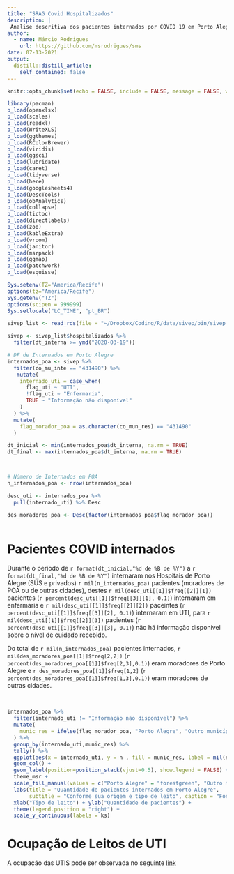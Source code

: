 ```yaml
---
title: "SRAG Covid Hospitalizados"
description: |
 Analise descritiva dos pacientes internados por COVID 19 em Porto Alegre durante o período da Pandemia.
author:
  - name: Márcio Rodrigues
    url: https://github.com/msrodrigues/sms
date: 07-13-2021
output:
  distill::distill_article:
    self_contained: false
---
```



```r
knitr::opts_chunk$set(echo = FALSE, include = FALSE, message = FALSE, warning = FALSE)
```


```r
library(pacman)
p_load(openxlsx)
p_load(scales)
p_load(readxl)
p_load(WriteXLS)
p_load(ggthemes)
p_load(RColorBrewer)
p_load(viridis)
p_load(ggsci)
p_load(lubridate)
p_load(caret)
p_load(tidyverse)
p_load(here)
p_load(googlesheets4)
p_load(DescTools)
p_load(obAnalytics)
p_load(collapse)
p_load(tictoc)
p_load(directlabels)
p_load(zoo)
p_load(kableExtra)
p_load(vroom)
p_load(janitor)
p_load(msrpack)
p_load(ggmap)
p_load(patchwork)
p_load(esquisse)

Sys.setenv(TZ="America/Recife")
options(tz="America/Recife")
Sys.getenv("TZ")
options(scipen = 999999)
Sys.setlocale("LC_TIME", "pt_BR")


```



```r
sivep_list <- read_rds(file = "~/Dropbox/Coding/R/data/sivep/bin/sivep.rds")

sivep <- sivep_list$hospitalizados %>% 
  filter(dt_interna >= ymd("2020-03-19"))
```


```r
# DF de Internados em Porto Alegre
internados_poa <- sivep %>% 
  filter(co_mu_inte == "431490") %>% 
   mutate(
    internado_uti = case_when(
      flag_uti ~ "UTI",
      !flag_uti ~ "Enfermaria",
      TRUE ~ "Informação não disponível"
    )
  ) %>% 
  mutate(
    flag_morador_poa = as.character(co_mun_res) == "431490"
  ) 
```




```r


dt_inicial <- min(internados_poa$dt_interna, na.rm = TRUE)
dt_final <- max(internados_poa$dt_interna, na.rm = TRUE)



# Número de Internados em POA
n_internados_poa <- nrow(internados_poa)

desc_uti <- internados_poa %>% 
  pull(internado_uti) %>% Desc

des_moradores_poa <- Desc(factor(internados_poa$flag_morador_poa))



```


# Pacientes COVID internados

Durante o período de `r format(dt_inicial,"%d de %B de %Y")` a `r format(dt_final,"%d de %B de %Y")` internaram nos Hospitais de Porto Alegre (SUS e privados) `r mil(n_internados_poa)` pacientes (moradores de POA ou de outras cidades), destes `r mil(desc_uti[[1]]$freq[[2]][1])` pacientes (`r percent(desc_uti[[1]]$freq[[3]][1], 0.1)`)  internaram em enfermaria e `r mil(desc_uti[[1]]$freq[[2]][2])` paceintes (`r percent(desc_uti[[1]]$freq[[3]][2], 0.1)`) internaram em UTI, para `r mil(desc_uti[[1]]$freq[[2]][3])` pacientes (`r percent(desc_uti[[1]]$freq[[3]][3], 0.1)`) não há informação disponível sobre o nível de cuidado recebido. 

Do total de `r mil(n_internados_poa)` pacientes internados, `r mil(des_moradores_poa[[1]]$freq[2,2])` (`r percent(des_moradores_poa[[1]]$freq[2,3],0.1)`) eram moradores de Porto Alegre e `r des_moradores_poa[[1]]$freq[1,2]` (`r percent(des_moradores_poa[[1]]$freq[1,3],0.1)`) eram moradores de outras cidades.

<br>

```r

internados_poa %>% 
  filter(internado_uti != "Informação não disponível") %>% 
  mutate(
    munic_res = ifelse(flag_morador_poa, "Porto Alegre", "Outro município")
  ) %>% 
  group_by(internado_uti,munic_res) %>% 
  tally() %>% 
  ggplot(aes(x = internado_uti, y = n , fill = munic_res, label = mil(n))) + 
  geom_col() +
  geom_label(position=position_stack(vjust=0.5), show.legend = FALSE) +
  theme_msr +
  scale_fill_manual(values = c("Porto Alegre" = "forestgreen", "Outro município" = "slategray2"), name = "Origem") +
  labs(title = "Quantidade de pacientes internados em Porto Alegre",
       subtitle = "Conforme sua origem e tipo de leito", caption = "Fonte: SIVEP Gripe") +
  xlab("Tipo de leito") + ylab("Quantidade de pacientes") +
  theme(legend.position = "right") + 
  scale_y_continuous(labels = ks)
```



# Ocupação de  Leitos de UTI

A ocupação das UTIS pode ser observada no seguinte [link](https://msrodrigues.shinyapps.io/Corona/)


# 


